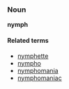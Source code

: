 ===Noun===
'''nymph'''

====Related terms====
*[[nymphette]]
*[[nympho]]
*[[nymphomania]]
*[[nymphomaniac]]